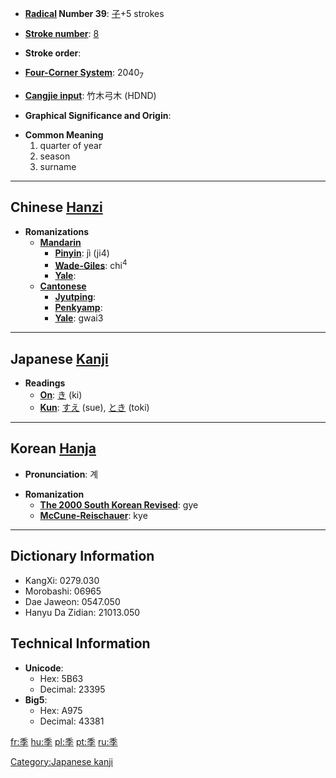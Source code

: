 * '''[[Wiktionary:Chinese radical index| Radical]] Number 39''': [[Wiktionary:Chinese radical index 子|子]]+5 strokes

* '''[[Wiktionary:Chinese total strokes index|Stroke number]]''': [[Wiktionary:Chinese total strokes index 8|8]]

* '''Stroke order''': 

* '''[[Wiktionary:Chinese four corner index|Four-Corner System]]''': 2040<sub>7</sub>

* '''[[Wiktionary:Chinese Cangjie index|Cangjie input]]''': 竹木弓木 (HDND)

* '''Graphical Significance and Origin''': 

* '''Common Meaning'''
*#quarter of year
*# season
*# surname


----

== Chinese [[Hanzi]] ==

* '''Romanizations'''
** '''[[Mandarin]]'''
*** '''[[Pinyin]]''': jì (ji4)
*** '''[[Wade-Giles]]''': chi<sup>4</sup>
*** '''[[Yale]]''': 
** '''[[Cantonese]]'''
*** '''[[Jyutping]]''':
*** '''[[Penkyamp]]''': 
*** '''[[Yale]]''': gwai3


----

== Japanese [[Kanji]] ==

* '''Readings'''
** '''[[On]]''': [[き]] (ki)
** '''[[Kun]]''': [[すえ]] (sue), [[とき]] (toki)


----

== Korean [[Hanja]] ==

* '''Pronunciation''': 계

* '''Romanization'''
** '''[[The 2000 South Korean Revised Romanization|The 2000 South Korean Revised]]''': gye
** '''[[McCune-Reischauer]]''': kye

----

== Dictionary Information ==

* KangXi: 0279.030
* Morobashi: 06965
* Dae Jaweon: 0547.050
* Hanyu Da Zidian: 21013.050

== Technical Information ==

* '''Unicode''':
** Hex: 5B63
** Decimal: 23395
* '''Big5''':
** Hex: A975
** Decimal: 43381

[[Category:Japanese kanji]]

[[fr:季]]
[[hu:季]]
[[pl:季]]
[[pt:季]]
[[ru:季]]